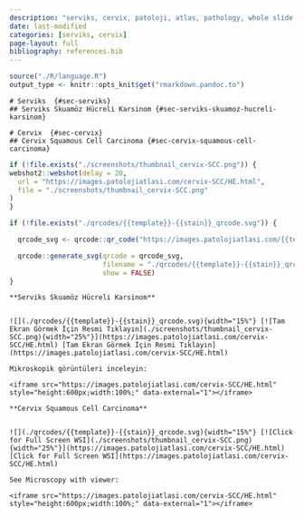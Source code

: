 ```yaml
---
description: "serviks, cervix, patoloji, atlas, pathology, whole slide image"
date: last-modified
categories: [serviks, cervix]
page-layout: full
bibliography: references.bib
---
```


```r
source("./R/language.R")
output_type <- knitr::opts_knit$get("rmarkdown.pandoc.to")
```




:::: {.content-hidden when-format="pdf"}





::::





:::: {.content-visible when-format="pdf"}






::::


```asis
# Serviks  {#sec-serviks} 
## Serviks Skuamöz Hücreli Karsinom {#sec-serviks-skuamoz-hucreli-karsinom} 
```

```asis
# Cervix  {#sec-cervix} 
## Cervix Squamous Cell Carcinoma {#sec-cervix-squamous-cell-carcinoma} 
```

```r
if (!file.exists("./screenshots/thumbnail_cervix-SCC.png")) {
webshot2::webshot(delay = 20,
  url = "https://images.patolojiatlasi.com/cervix-SCC/HE.html",
  file = "./screenshots/thumbnail_cervix-SCC.png"
)
}
```


```r
if (!file.exists("./qrcodes/{{template}}-{{stain}}_qrcode.svg")) {

  qrcode_svg <- qrcode::qr_code("https://images.patolojiatlasi.com/{{template}}/{{stain}}.html")

  qrcode::generate_svg(qrcode = qrcode_svg,
                       filename = "./qrcodes/{{template}}-{{stain}}_qrcode.svg",
                       show = FALSE)
}
```






:::: {.content-hidden when-format="pdf"}





::::





:::: {.content-visible when-format="pdf"}






::::


```asis

**Serviks Skuamöz Hücreli Karsinom**


![](./qrcodes/{{template}}-{{stain}}_qrcode.svg){width="15%"} [![Tam Ekran Görmek İçin Resmi Tıklayın](./screenshots/thumbnail_cervix-SCC.png){width="25%"}](https://images.patolojiatlasi.com/cervix-SCC/HE.html) [Tam Ekran Görmek İçin Resmi Tıklayın](https://images.patolojiatlasi.com/cervix-SCC/HE.html)
```



```asis

Mikroskopik görüntüleri inceleyin:

<iframe src="https://images.patolojiatlasi.com/cervix-SCC/HE.html" style="height:600px;width:100%;" data-external="1"></iframe>

```

```asis

**Cervix Squamous Cell Carcinoma**


![](./qrcodes/{{template}}-{{stain}}_qrcode.svg){width="15%"} [![Click for Full Screen WSI](./screenshots/thumbnail_cervix-SCC.png){width="25%"}](https://images.patolojiatlasi.com/cervix-SCC/HE.html) [Click for Full Screen WSI](https://images.patolojiatlasi.com/cervix-SCC/HE.html)

```

```asis

See Microscopy with viewer: 

<iframe src="https://images.patolojiatlasi.com/cervix-SCC/HE.html" style="height:600px;width:100%;" data-external="1"></iframe>

```
